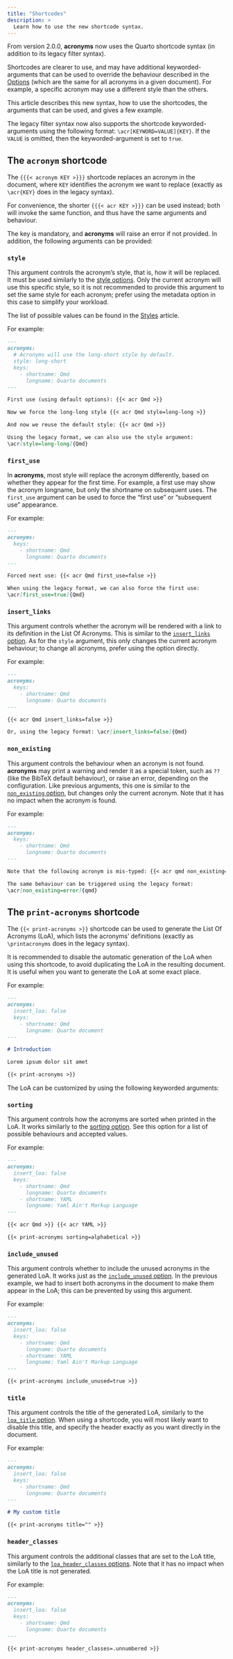 ```yaml
---
title: "Shortcodes"
description: >
  Learn how to use the new shortcode syntax.
---
```


From version 2.0.0, **acronyms** now uses the Quarto shortcode syntax (in
addition to its legacy filter syntax).

Shortcodes are clearer to use, and may have additional keyworded-arguments that
can be used to override the behaviour described in the [Options](options.qmd)
(which are the same for all acronyms in a given document). For example, a
specific acronym may use a different style than the others.

This article describes this new syntax, how to use the shortcodes, the
arguments that can be used, and gives a few example.

The legacy filter syntax now also supports the shortcode keyworded-arguments
using the following format: `\acr[KEYWORD=VALUE]{KEY}`. If the `VALUE` is
omitted, then the keyworded-argument is set to `true`.

## The `acronym` shortcode

The `{{{< acronym KEY >}}}` shortcode replaces an acronym in the document, where
`KEY` identifies the acronym we want to replace (exactly as `\acr{KEY}` does
in the legacy syntax).

For convenience, the shorter `{{{< acr KEY >}}}` can be used instead; both will
invoke the same function, and thus have the same arguments and behaviour.

The key is mandatory, and **acronyms** will raise an error if not provided.
In addition, the following arguments can be provided:


### `style`

This argument controls the acronym's style, that is, how it will be replaced.
It must be used similarly to the [style options](options.qmd#style).
Only the current acronym will use this specific style, so it is not recommended
to provide this argument to set the same style for each acronym; prefer using
the metadata option in this case to simplify your workload.

The list of possible values can be found in the [Styles](styles.qmd) article.

For example:

```markdown {shortcodes=false}
---
acronyms:
  # Acronyms will use the long-short style by default.
  style: long-short
  keys:
    - shortname: Qmd
      longname: Quarto documents
---

First use (using default options): {{< acr Qmd >}}

Now we force the long-long style {{< acr Qmd style=long-long >}}

And now we reuse the default style: {{< acr Qmd >}}

Using the legacy format, we can also use the style argument:
\acr[style=long-long]{Qmd}
```


### `first_use`

In **acronyms**, most style will replace the acronym differently, based on
whether they appear for the first time. For example, a first use may show the
acronym longname, but only the shortname on subsequent uses.
The `first_use` argument can be used to force the "first use" or "subsequent
use" appearance.

For example:

```markdown {shortcodes=false}
---
acronyms:
  keys:
    - shortname: Qmd
      longname: Quarto documents
---

Forced next use: {{< acr Qmd first_use=false >}}

When using the legacy format, we can also force the first use:
\acr[first_use=true]{Qmd}
```


### `insert_links`

This argument controls whether the acronym will be rendered with a link to
its definition in the List Of Acronyms. This is similar to the
[`insert_links` option](options.qmd#insert_links). As for the `style` argument,
this only changes the current acronym behaviour; to change all acronyms, prefer
using the option directly.

For example:

```markdown {shortcodes=false}
---
acronyms:
  keys:
    - shortname: Qmd
      longname: Quarto documents
---

{{< acr Qmd insert_links=false >}}

Or, using the legacy format: \acr[insert_links=false]{Qmd}
```


### `non_existing`

This argument controls the behaviour when an acronym is not found. **acronyms**
may print a warning and render it as a special token, such as `??` (like the
BibTeX default behaviour), or raise an error, depending on the configuration.
Like previous arguments, this one is similar to the
[`non_existing` option](options.qmd#non_existing), but changes only the current
acronym. Note that it has no impact when the acronym is found.

For example:

```markdown {shortcodes=false}
---
acronyms:
  keys:
    - shortname: Qmd
      longname: Quarto documents
---

Note that the following acronym is mis-typed: {{< acr qmd non_existing=error >}}

The same behaviour can be triggered using the legacy format:
\acr[non_existing=error]{qmd}
```


## The `print-acronyms` shortcode

The `{{< print-acronyms >}}` shortcode can be used to generate the List Of
Acronyms (LoA), which lists the acronyms' definitions (exactly as
`\printacronyms` does in the legacy syntax).

It is recommended to disable the automatic generation of the LoA when using
this shortcode, to avoid duplicating the LoA in the resulting document.
It is useful when you want to generate the LoA at some exact place.

For example:

```markdown {shortcodes=false}
---
acronyms:
  insert_loa: false
  keys:
    - shortname: Qmd
      longname: Quarto document
---

# Introduction

Lorem ipsum dolor sit amet

{{< print-acronyms >}}
```

The LoA can be customized by using the following keyworded arguments:


### `sorting`

This argument controls how the acronyms are sorted when printed in the LoA.
It works similarly to the [sorting option](options.qmd#sorting). See this option
for a list of possible behaviours and accepted values.

For example:

```markdown {shortcodes=false}
---
acronyms:
  insert_loa: false
  keys:
    - shortname: Qmd
      longname: Quarto documents
    - shortname: YAML
      longname: Yaml Ain't Markup Language
---

{{< acr Qmd >}} {{< acr YAML >}}

{{< print-acronyms sorting=alphabetical >}}
```


### `include_unused`

This argument controls whether to include the unused acronyms in the generated
LoA. It works just as the [`include_unused` option](options.qmd#include_unused).
In the previous example, we had to insert both acronyms in the document to make
them appear in the LoA; this can be prevented by using this argument.

For example:

```markdown {shortcodes=false}
---
acronyms:
  insert_loa: false
  keys:
    - shortname: Qmd
      longname: Quarto documents
    - shortname: YAML
      longname: Yaml Ain't Markup Language
---

{{< print-acronyms include_unused=true >}}
```


### `title`

This argument controls the title of the generated LoA, similarly to the
[`loa_title` option](options.qmd#loa_title). When using a shortcode, you will
most likely want to disable this title, and specify the header exactly as
you want directly in the document.

For example:

```markdown {shortcodes=false}
---
acronyms:
  insert_loa: false
  keys:
    - shortname: Qmd
      longname: Quarto documents
---

# My custom title

{{< print-acronyms title="" >}}
```


### `header_classes`

This argument controls the additional classes that are set to the LoA title,
similarly to the [`loa_header_classes` options](options.qmd#loa_header_classes).
Note that it has no impact when the LoA title is not generated.

For example:

```markdown {shortcodes=false}
---
acronyms:
  insert_loa: false
  keys:
    - shortname: Qmd
      longname: Quarto documents
---

{{< print-acronyms header_classes=.unnumbered >}}
```
